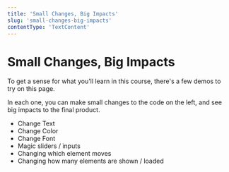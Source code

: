 ```yaml
---
title: 'Small Changes, Big Impacts'
slug: 'small-changes-big-impacts'
contentType: 'TextContent'
---
```


# Small Changes, Big Impacts

To get a sense for what you'll learn in this course, there's a few demos to try on this page.

In each one, you can make small changes to the code on the left, and see big impacts to the final
product.

- Change Text
- Change Color
- Change Font
- Magic sliders / inputs
- Changing which element moves
- Changing how many elements are shown / loaded
